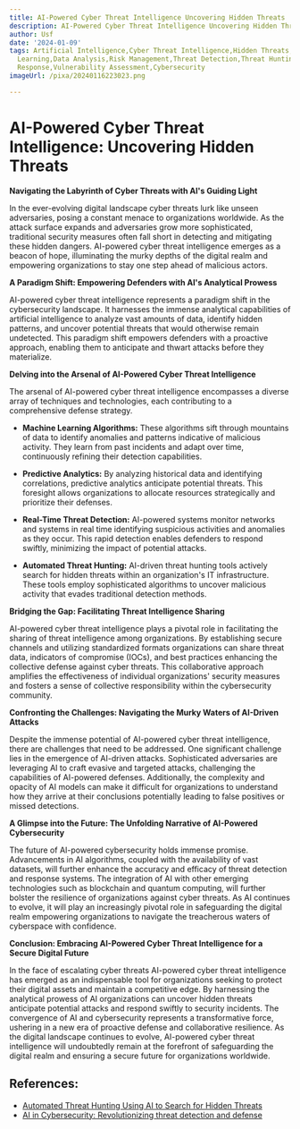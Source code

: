 ```yaml
---
title: AI-Powered Cyber Threat Intelligence Uncovering Hidden Threats
description: AI-Powered Cyber Threat Intelligence Uncovering Hidden Threats
author: Usf
date: '2024-01-09'
tags: Artificial Intelligence,Cyber Threat Intelligence,Hidden Threats,Security,Machine
  Learning,Data Analysis,Risk Management,Threat Detection,Threat Hunting,Incident
  Response,Vulnerability Assessment,Cybersecurity
imageUrl: /pixa/20240116223023.png

---
```

# AI-Powered Cyber Threat Intelligence: Uncovering Hidden Threats

**Navigating the Labyrinth of  Cyber Threats with AI's Guiding Light**

In the ever-evolving digital landscape cyber threats lurk like  unseen adversaries, posing a constant menace to organizations worldwide. As the attack surface expands and adversaries grow more sophisticated,  traditional security measures often fall short in detecting and mitigating  these hidden dangers. AI-powered cyber threat intelligence emerges as a beacon of hope, illuminating the murky  depths of the digital  realm and empowering organizations to stay one  step ahead of malicious actors.

**A Paradigm Shift: Empowering Defenders with AI's Analytical Prowess**

AI-powered cyber threat  intelligence represents a paradigm shift in the cybersecurity landscape. It harnesses the immense analytical capabilities of artificial intelligence to analyze  vast amounts of data, identify hidden patterns, and uncover potential threats that would otherwise remain undetected. This paradigm shift empowers defenders with a proactive approach, enabling them to anticipate  and thwart attacks before they materialize.

**Delving into the Arsenal  of AI-Powered Cyber Threat Intelligence**

The arsenal of  AI-powered cyber threat intelligence encompasses a diverse array of techniques and technologies, each contributing to a comprehensive defense strategy.

- **Machine  Learning Algorithms:** These algorithms sift through mountains of data to identify anomalies and patterns indicative  of malicious activity. They learn from past  incidents and adapt over time, continuously refining their detection capabilities.

- **Predictive Analytics:** By analyzing historical data  and identifying correlations, predictive analytics anticipate potential threats. This foresight allows organizations to allocate resources strategically  and  prioritize their defenses.

- **Real-Time Threat Detection:** AI-powered systems monitor networks  and systems in real time identifying suspicious activities and anomalies as they occur. This rapid detection enables defenders to respond swiftly, minimizing the impact of potential attacks.

- **Automated Threat Hunting:** AI-driven threat hunting tools actively search for  hidden threats within an organization's IT infrastructure. These tools  employ sophisticated algorithms  to uncover malicious activity that evades traditional  detection methods.

**Bridging the Gap: Facilitating Threat Intelligence Sharing**

AI-powered  cyber threat intelligence plays a  pivotal  role in facilitating the sharing of threat intelligence among organizations. By establishing secure channels and utilizing standardized formats organizations can share threat data, indicators of compromise (IOCs), and  best practices enhancing the collective defense against cyber threats. This collaborative approach amplifies the effectiveness  of  individual organizations' security measures  and  fosters a sense of collective responsibility within the cybersecurity community.

**Confronting the Challenges: Navigating the  Murky Waters of AI-Driven  Attacks**

Despite the immense potential of AI-powered cyber threat intelligence, there are challenges that need to be addressed. One significant challenge lies in the emergence of AI-driven attacks. Sophisticated adversaries are leveraging AI to  craft evasive and targeted attacks, challenging the capabilities of AI-powered defenses. Additionally,  the complexity and opacity of AI models can make it difficult  for  organizations to understand how they arrive at their conclusions potentially leading  to false positives or missed detections.

**A Glimpse into the Future: The Unfolding Narrative of AI-Powered Cybersecurity**

The future of AI-powered cybersecurity holds immense promise. Advancements in  AI algorithms, coupled with the  availability of vast datasets, will further enhance the accuracy and efficacy of threat detection and response systems.  The integration of AI  with  other  emerging technologies  such as  blockchain and quantum computing, will further bolster the resilience  of organizations against cyber threats. As AI continues to evolve, it  will play an  increasingly pivotal role  in safeguarding the digital realm  empowering organizations  to navigate  the treacherous waters of cyberspace with  confidence.

**Conclusion: Embracing AI-Powered Cyber Threat Intelligence for a Secure Digital Future**

In the face of escalating  cyber threats AI-powered cyber threat  intelligence has emerged as an indispensable tool for  organizations seeking to protect their digital assets and maintain a competitive edge. By  harnessing the analytical prowess of AI organizations  can uncover hidden threats anticipate potential attacks and  respond swiftly to  security incidents.  The convergence of AI  and cybersecurity represents a transformative force, ushering  in a new era of proactive  defense and collaborative resilience. As the digital landscape continues to evolve, AI-powered cyber threat intelligence will undoubtedly remain at the forefront of safeguarding the digital  realm and ensuring a secure future for organizations worldwide.

## References:
- [Automated Threat Hunting Using AI to Search for Hidden Threats](https://www.linkedin.com/pulse/automated-threat-hunting-using-ai-search-hidden-threats-kotha-yghuf)
- [AI in Cybersecurity: Revolutionizing threat detection and defense](https://datasciencedojo.com/blog/ai-in-cybersecurity/)
